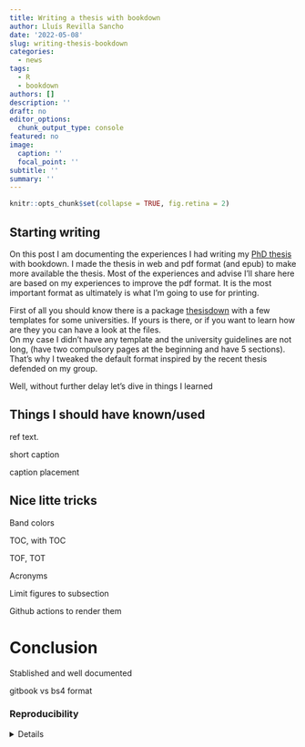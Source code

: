 ```yaml
---
title: Writing a thesis with bookdown
author: Lluís Revilla Sancho
date: '2022-05-08'
slug: writing-thesis-bookdown
categories:
  - news
tags:
  - R
  - bookdown
authors: []
description: ''
draft: no
editor_options:
  chunk_output_type: console
featured: no
image:
  caption: ''
  focal_point: ''
subtitle: ''
summary: ''
---
```


```r
knitr::opts_chunk$set(collapse = TRUE, fig.retina = 2)
```

## Starting writing

On this post I am documenting the experiences I had writing  my [PhD thesis](https://thesis.llrs.dev) with bookdown. 
I made the thesis in web and pdf format (and epub) to make more available the thesis.
Most of the experiences and advise I'll share here are based on my experiences to improve the pdf format. 
It is the most important format as ultimately is what I'm going to use for printing.  

First of all you should know there is a package [thesisdown](https://github.com/ismayc/thesisdown) with a few templates for some universities. 
If yours is there, or if you want to learn how are they you can have a look at the files.  
On my case I didn't have any template and the university guidelines are not long, (have two compulsory pages at the beginning and have 5 sections).
That's why I tweaked the default format inspired by the recent thesis defended on my group. 

Well, without further delay let's dive in things I learned 

## Things I should have known/used

ref text.

short caption

caption placement


## Nice litte tricks

Band colors

TOC, with TOC

TOF, TOT

Acronyms

Limit figures to subsection

Github actions to render them

# Conclusion

Stablished and well documented 

gitbook vs bs4 format


### Reproducibility

<details>
```r
## Reproducibility info
options(width = 120)
sessioninfo::session_info()
```
</details>
